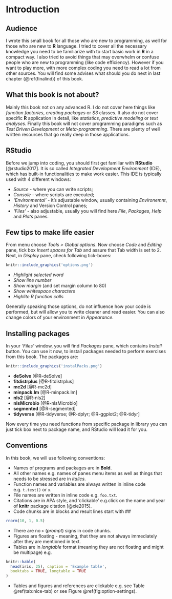 # Introduction {#intro}

## Audience
I wrote this small book for all those who are new to programming, as well for those who are new to **R** language. I tried to cover all the necessary knowledge you need to be familiarize with to start basic work in **R** in a compact way. I also tried to avoid things that may overwhelm or confuse people who are new to programming (like code efficiency). However if you want to play more, with more complex coding you need to read a lot from other sources. You will find some advises what should you do next in last chapter (\@ref(finalind)) of this book.

## What this book is not about?
Mainly this book not on any advanced R. I do not cover here things like *function factories*, *creating packages* or *S3* classes. It also do not cover specific **R** application in detail, like *statistics*, *predictive modeling* or *text analyses*. Finally this book will not cover programming paradigms such as *Test Driven Development* or *Meta-programming*. There are plenty of well written resources that go really deep in those applications.

## RStudio
Before we jump into coding, you should first get familiar with **RStudio** [@rstudio2017]. It is so called *Integrated Development Environment* (IDE), which has built-in functionalities to make work easier. This IDE is typically used with 4 different windows:

* *Source* - where you can write scripts;
* *Console* - where scripts are executed;
* *'Environmental'* - it's adjustable window, usually containing *Environemnt*, *History* and Version Control panes;
* *'Files'* - also adjustable, usually you will find here *File*, *Packages*, *Help* and *Plots* panes.

## Few tips to make life easier
From menu choose *Tools > Global options*. Now choose *Code* and *Editing* pane, tick box *Insert spaces for Tab* and assure that Tab width is set to 2. Next, in *Display* pane, check following tick-boxes:
```r
knitr::include_graphics('options.png')
```

* *Highlight selected word*
* *Show line number*
* *Show margin* (and set margin column to 80)
* *Show whitespace characters*
* *Highlite R function calls*

Generally speaking those options, do not influence how your code is performed, but will allow you to write cleaner and read easier. You can also change colors of your environment in *Appearance*.

## Installing packages
In your *'Files'* window, you will find *Packages* pane, which contains *Install* button. You can use it now, to install packages needed to perform exercises from this book. The packages are:
```r
knitr::include_graphics('instalPacks.png')
```

* **deSolve** [@R-deSolve]
* **fitdistrplus** [@R-fitdistrplus]
* **mc2d** [@R-mc2d]
* **minpack.lm** [@R-minpack.lm]
* **nls2** [@R-nls2]
* **nlsMicrobio** [@R-nlsMicrobio]
* **segmented** [@R-segmented]
* **tidyverse** [@R-tidyverse; @R-dplyr; @R-ggplot2; @R-tidyr]

Now every time you need functions from specific package in library you can just tick box next to package name, and RStudio will load it for you.

## Conventions

In this book, we will use following conventions:

* Names of programs and packages are in **Bold**.
* All other names e.g. names of panes menu items as well as things that needs to be stressed are in *italics*.
* Function names and variables are always written in inline code e.g. `t.test()` or `x`.
* File names are written in inline code e.g. `foo.txt`.
* Citations are in APA style, and 'clickable' e.g.click on the name and year of **knitr**  package citation [@xie2015].
* Code chunks are in blocks and result lines start with ##
```r
rnorm(10, 1, 0.5)
```
* There are no `>` (*prompt*) signs in code chunks.
* Figures are floating - meaning, that they are not always immediately after they are mentioned in text.
* Tables are in *longtable* format (meaning they are not floating and might be multipage) e.g.
```r
knitr::kable(
  head(iris, 25), caption = 'Example table',
  booktabs = TRUE, longtable = TRUE
)
```
* Tables and figures and references are clickable e.g. see Table \@ref(tab:nice-tab) or see Figure \@ref(fig:option-settings).
